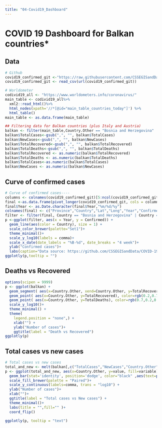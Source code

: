 ```yaml
---
title: "04-Covid19_Dashboard"
---
```


# COVID 19 Dashboard for Balkan countries*

## Data

```{r; error=FALSE,message=FALSE,warning=FALSE}
# Github 
covid19_confirmed_git <-"https://raw.githubusercontent.com/CSSEGISandData/COVID-19/master/csse_covid_19_data/csse_covid_19_time_series/time_series_covid19_confirmed_global.csv"
covid19_confirmed_git <- read_csv(url(covid19_confirmed_git))

# Worldometer
codivid19_all <- "https://www.worldometers.info/coronavirus/"
main_table <- codivid19_all%>%
  xml2::read_html()%>%
  html_nodes(xpath='//*[@id="main_table_countries_today"]') %>%
  html_table()
main_table <- as.data.frame(main_table)

## Filtering data for Balkan countries (plus Italy and Austria)
balkan <- filter(main_table,Country.Other == "Bosnia and Herzegovina" | Country.Other == "Italy" | Country.Other == "Croatia" | Country.Other == "Serbia"  | Country.Other == "Montenegro"  | Country.Other == "Slovenia"  | Country.Other == "Austria"  | Country.Other == "North Macedonia" | Country.Other == "Greece")
balkan$TotalCases<-gsub(",", "", balkan$TotalCases)
balkan$NewCases<-gsub(",", "", balkan$NewCases)
balkan$TotalRecovered<-gsub(",", "", balkan$TotalRecovered)
balkan$TotalDeaths<-gsub(",", "", balkan$TotalDeaths)
balkan$TotalRecovered <- as.numeric(balkan$TotalRecovered)
balkan$TotalDeaths <- as.numeric(balkan$TotalDeaths)
balkan$TotalCases<-as.numeric(balkan$TotalCases)
balkan$NewCases <- as.numeric(balkan$NewCases)


```

## Curve of confirmed cases 

```r
# Curve of confirmed cases----
columns <- colnames(covid19_confirmed_git)[5:ncol(covid19_confirmed_git)]
final <-as.data.frame(pivot_longer(covid19_confirmed_git, cols = columns, names_to = "Year", values_to = "Confirmed"))
final$Year <- as.Date.character(final$Year,"%m/%d/%y")
colnames(final) <- c("Province","Country","Lat","Long","Year","Confirmed") 
filter <- filter(final, Country == "Bosnia and Herzegovina" | Country == "Italy" | Country == "Croatia" | Country == "Serbia"  | Country == "Slovenia"  | Country == "Montenegro"  | Country == "Austria" | Country == "North Macedonia" | Country == "Greece")
p <-ggplot(filter, aes(x = Year, y = Confirmed)) + 
  geom_line(aes(color = Country), size = 1) +
  scale_color_brewer(palette="Set1")+
  theme_minimal()+
  scale_y_log10(labels = comma)+
  scale_x_date(date_labels = "%B-%d", date_breaks = "4 week")+
  ylab("Confirmed cases")+
  labs(caption="Data source: https://github.com/CSSEGISandData/COVID-19")
ggplotly(p,tooltip = "")
```

## Deaths vs Recovered 

```r
options(scipen = 9999)
p <- ggplot(balkan) +
  geom_segment( aes(x=Country.Other, xend=Country.Other, y=TotalRecovered, yend=TotalDeaths), color="grey") +
  geom_point( aes(x=Country.Other, y=TotalRecovered), color=rgb(0.2,0.7,0.1,0.5), size=3 ) +
  geom_point( aes(x=Country.Other, y=TotalDeaths), color=rgb(0.7,0.2,0.1,0.5), size=3 ) + coord_flip()+
  scale_y_log10()+
  theme_minimal() +
  theme(
    legend.position = "none",) +
    xlab("") +
    ylab("Number of cases")+
    ggtitle(label = "Death vs Recovered")
ggplotly(p)
```

## Total cases vs new cases

```r
# Total cases vs new cases
total_and_new <- melt(balkan[,c("TotalCases","NewCases","Country.Other")])
p <- ggplot(total_and_new, aes(x=Country.Other, y=value, fill=variable)) +
  geom_bar(stat='identity', position='dodge', color="black" ,aes(text=paste("Country: ",Country.Other, "\n", variable,":",value, sep=""))) +
  scale_fill_brewer(palette = "Paired")+
  scale_y_continuous(labels=comma, trans = "log10") +
  ylab("Number of cases")+
  xlab("")+
  ggtitle(label = "Total cases vs New cases") +
  theme_minimal()+
  labs(title = "",fill="" )+
  coord_flip()
  
ggplotly(p, tooltip = "text")
```

